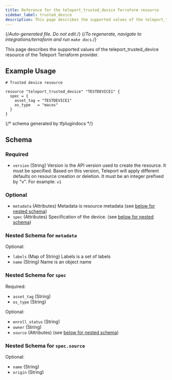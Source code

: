 ```yaml
---
title: Reference for the teleport_trusted_device Terraform resource
sidebar_label: trusted_device
description: This page describes the supported values of the teleport_trusted_device resource of the Teleport Terraform provider.
---
```


{/*Auto-generated file. Do not edit.*/}
{/*To regenerate, navigate to integrations/terraform and run `make docs`.*/}

This page describes the supported values of the teleport_trusted_device resource of the Teleport Terraform provider.




## Example Usage

```hcl
# Trusted device resource

resource "teleport_trusted_device" "TESTDEVICE1" {
  spec = {
    asset_tag = "TESTDEVICE1"
    os_type   = "macos"
  }
}
```

{/*  schema generated by tfplugindocs */}
## Schema

### Required

- `version` (String) Version is the API version used to create the resource. It must be specified. Based on this version, Teleport will apply different defaults on resource creation or deletion. It must be an integer prefixed by "v". For example: `v1`

### Optional

- `metadata` (Attributes) Metadata is resource metadata (see [below for nested schema](#nested-schema-for-metadata))
- `spec` (Attributes) Specification of the device. (see [below for nested schema](#nested-schema-for-spec))

### Nested Schema for `metadata`

Optional:

- `labels` (Map of String) Labels is a set of labels
- `name` (String) Name is an object name


### Nested Schema for `spec`

Required:

- `asset_tag` (String)
- `os_type` (String)

Optional:

- `enroll_status` (String)
- `owner` (String)
- `source` (Attributes) (see [below for nested schema](#nested-schema-for-specsource))

### Nested Schema for `spec.source`

Optional:

- `name` (String)
- `origin` (String)
